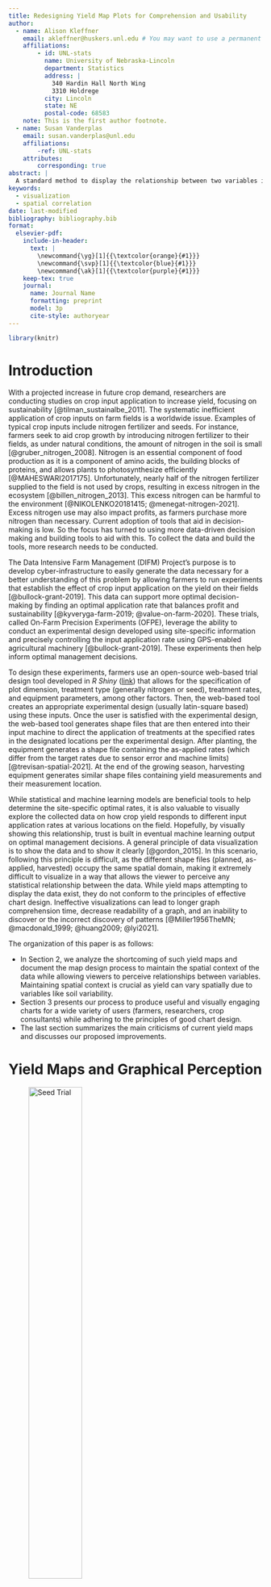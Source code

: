 ```yaml
---
title: Redesigning Yield Map Plots for Comprehension and Usability
author:
  - name: Alison Kleffner
    email: akleffner@huskers.unl.edu # You may want to use a permanent email instead of your huskers email here...
    affiliations: 
        - id: UNL-stats
          name: University of Nebraska-Lincoln
          department: Statistics
          address: |
            340 Hardin Hall North Wing
            3310 Holdrege
          city: Lincoln
          state: NE
          postal-code: 68583
    note: This is the first author footnote.
  - name: Susan Vanderplas
    email: susan.vanderplas@unl.edu
    affiliations: 
        -ref: UNL-stats
    attributes:
        corresponding: true
abstract: |
  A standard method to display the relationship between two variables is through visualization. However, if these variables occupy the same spatial domain, there is difficulty in perceiving any statistical relationships between the data. Data occupying the same spatial domain is common in the agricultural field, and while visualizations in this area exist, they do not conform to the principles of effective chart design. As a motivating example to illustrate challenges and potential solutions, we examined visualizing the relationship between crop input application and crop yield. Understanding this relationship is crucial as inefficiently applying crop inputs, like nitrogen fertilizer, impacts profit and the environment. The purpose of the Data Intensive Farm Management (DIFM) project is to allow farmers to run experiments that establish the effect of crop application on yield in specific locations. These trials, called On-Farm Precision Experiments (OFPE), leverage the ability to precisely control the application type and rate using GPS-enabled machinery while conducting these experiments. While maps attempting to display this relationship exist, they do not follow the principles of effective chart design. Our objectives are to identify the perceptual issues in current visualizations from our motivating example and to propose plots to mitigate these challenges. By documenting the process of improving graphics to increase comprehension and ease of use, these ideas can be used with similar data in the agricultural field to display it better. Visualizing the data more effectively makes the information presented more attainable for more people and may allow further insight into the data.
keywords: 
  - visualization
  - spatial correlation
date: last-modified
bibliography: bibliography.bib
format:
  elsevier-pdf:
    include-in-header:
      text: |
        \newcommand{\yg}[1]{{\textcolor{orange}{#1}}}
        \newcommand{\svp}[1]{{\textcolor{blue}{#1}}}
        \newcommand{\ak}[1]{{\textcolor{purple}{#1}}}
    keep-tex: true
    journal:
      name: Journal Name
      formatting: preprint
      model: 3p
      cite-style: authoryear
---
```


```r
library(knitr)
```


# Introduction

<!--

Introduce trial design 

Discuss audience and goals for maps:

  - farmers and consultants, not spatial statisticians
  - Goal is to show spatial correlations between e.g. as planted or as applied factors and yield
  - Want to make the plots perceptually optimal
  - Want to maintain some spatial information but also leverage other graphical forms that may be better suited to showing correlation and relationships between variables directly.
  
Add more on DIFM and OFPE?

Old Abstract:

A common issue with worldwide farming practices is the inefficient application of crop inputs, like nitrogen fertilizer and seeding rates, on farm fields. This inefficient application of crop inputs impacts profit and the environment. The purpose of the Data Intensive Farm Management (DIFM) Project is to allow farmers to run experiments that establish the effect of crop application on yield in specific locations. These trials, called On-Farm Precision Experiments (OFPE), leverage the ability to precisely control the application type and rate using GPS-enabled agricultural machinery, while conducting experiments on a farmer's field. One of the ways the relationship between input application and crop yield can be explored is through visualization. However, the input application and crop yield data occupy the same spatial domain, making it difficult to perceive any statistical relationships between the data. While yield maps attempting to display this data exist, they do not conform to the principles of effective chart design and typically do not also display the input application information. Our goal is to produce charts that are useful for a variety of users while adhering to the principles of effective chart design. Additionally, we plan to document this development process, as few papers discuss the process of improving graphics to increase comprehension, ease of use, and perceptual accuracy.
  
-->  
  
With a projected increase in future crop demand, researchers are conducting studies on crop input application to increase yield, focusing on sustainability [@tilman_sustainalbe_2011]. 
The systematic inefficient application of crop inputs on farm fields is a worldwide issue. 
Examples of typical crop inputs include nitrogen fertilizer and seeds.
For instance, farmers seek to aid crop growth by introducing nitrogen fertilizer to their fields, as under natural conditions, the amount of nitrogen in the soil is small [@gruber_nitrogen_2008]. 
Nitrogen is an essential component of food production as it is a component of amino acids, the building blocks of proteins, and allows plants to photosynthesize efficiently [@MAHESWARI2017175]. 
Unfortunately, nearly half of the nitrogen fertilizer supplied to the field is not used by crops, resulting in excess nitrogen in the ecosystem [@billen_nitrogen_2013]. 
This excess nitrogen can be harmful to the environment [@NIKOLENKO20181415; @menegat-nitrogen-2021].
<!--This excess nitrogen can be harmful, as it can trickle into bodies of water used for human consumption.
The continuous consumption of water containing high nitrogen levels may increase the chances of developing cancer [@NIKOLENKO20181415]. -->
Excess nitrogen use may also impact profits, as farmers purchase more nitrogen than necessary.
Current adoption of tools that aid in decision-making is low. So the focus has turned to using more data-driven decision making and building tools to aid with this. To collect the data and build the tools, more research needs to be conducted.
<!--Current agricultural science does not provide much insight to aid decision-making on the amount of crop input that should be applied during the growing season, as many variables affect this decision, like precipitation [@Reimer5A]. 
Hence, research needs to be conducted on determining input rates that increase crop yield, and are also more sustainable. -->

The Data Intensive Farm Management (DIFM) Project's purpose is to develop cyber-infrastructure to easily generate the data necessary for a better understanding of this problem by allowing farmers to run experiments that establish the effect of crop input application on the yield on their fields [@bullock-grant-2019]. 
This data can support more optimal decision-making by finding an optimal application rate that balances profit and sustainability [@kyveryga-farm-2019; @value-on-farm-2020]. 
These trials, called On-Farm Precision Experiments (OFPE), leverage the ability to conduct an experimental design developed using site-specific information and precisely controlling the input application rate using GPS-enabled agricultural machinery [@bullock-grant-2019]. 
These experiments then help inform optimal management decisions. 

To design these experiments, farmers use an open-source web-based trial design tool developed in *R Shiny* ([link](http://trialdesign.difm-cig.org/)) that allows for the specification of plot dimension, treatment type (generally nitrogen or seed), treatment rates, and equipment parameters, among other factors. 
Then, the web-based tool creates an appropriate experimental design (usually latin-square based) using these inputs. 
Once the user is satisfied with the experimental design, the web-based tool generates shape files that are then entered into their input machine to direct the application of treatments at the specified rates in the designated locations per the experimental design. 
After planting, the equipment generates a shape file containing the as-applied rates (which differ from the target rates due to sensor error and machine limits) [@trevisan-spatial-2021]. 
At the end of the growing season, harvesting equipment generates similar shape files containing yield measurements and their measurement location. 

While statistical and machine learning models are beneficial tools to help determine the site-specific optimal rates, it is also valuable to visually explore the collected data on how crop yield responds to different input application rates at various locations on the field. 
Hopefully, by visually showing this relationship, trust is built in eventual machine learning output on optimal management decisions. 
A general principle of data visualization is to show the data and to show it clearly [@gordon_2015]. 
In this scenario, following this principle is difficult, as the different shape files (planned, as-applied, harvested) occupy the same spatial domain, making it extremely difficult to visualize in a way that allows the viewer to perceive any statistical relationship between the data. 
While yield maps attempting to display the data exist, they do not conform to the principles of effective chart design. 
Ineffective visualizations can lead to longer graph comprehension time, decrease readability of a graph, and an inability to discover or the incorrect discovery of patterns [@Miller1956TheMN; @macdonald_1999; @huang2009; @lyi2021].

The organization of this paper is as follows:

 - In Section 2, we analyze the shortcoming of such yield maps and document the map design process to maintain the spatial context of the data while allowing viewers to perceive relationships between variables. 
Maintaining spatial context is crucial as yield can vary spatially due to variables like soil variability.
 - Section 3 presents our process to produce useful and visually engaging charts for a wide variety of users (farmers, researchers, crop consultants) while adhering to the principles of good chart design.
 - The last section summarizes the main criticisms of current yield maps and discusses our proposed improvements.


# Yield Maps and Graphical Perception


::: {#fig-maps layout-ncol=2}

![Seed Trial](../images/old_map.png){#fig-difmmap1a height=50%}

![Nitrogen Trial](../images/nitrogen-trial.png){#fig-difmmap1b height=50%}

Example of a current map produced by DIFM for farmers that superimposes the trial design and yield information. These figures represent a seed and nitrogen trial conducted simultaneously. The blue circles in (b) were manually added to denote areas where the lowest target nitrogen group and highest nitrogen group are side-by-side. They generally show that low yield is associated with the lowest target and high yield with the highest target rate. These plots violate several principles of effective chart design, like failing to show the data clearly. 
:::

@fig-maps is an example of a map given to farmers and consultants. 
On this field, a seed and nitrogen trial were conducted simultaneously, with each input trial represented on a separate map.
This figure superimposes the yield map (same for both @fig-difmmap1a and @fig-difmmap1b) on top of the trial design map provided by the trial design tool. The colored rectangles (green scale for seeds and grayscale for nitrogen) represent the underlying trial design, with the different color hues representing the planned treatments. 
The overlaid yield plot is made of circles representing the yield measurement location, as recorded by the harvesting equipment. 
The circle color represents the crop yield amount in bu/acre, which in this example represents corn yield. 
The plot was developed using QGIS.

Design choices made in both plots make them perceptually sub-optimal. 
First, the circles representing the harvested crop yield overlap, obstructing the visual cue of color, thereby reducing the search efficiency [@BRAVO2004b; @BRAVO2004a]. 
Due to the overlap, distinguishing the circle color requires more effort, made even more difficult by its black outline.
As a consequence of the color obstruction, errors may occur when searching for a pattern between yield and treatment, the goal of the map, as the density of the overlapping measurement burdens the human perception [@huang2009]. 
Clutter issues are common among superimposed graphics, as these graphs attempt to display multiple variables in the same space [@gleicher2011].  
A second perceptual concern with @fig-maps is related to the number of categories used to group the yield measurements (eight). 
Due to working memory limits, the recommendation for categorical scales is five to seven [@Miller1956TheMN; @SILVA2011320]. 
As the number of categories increases, it becomes harder for the user to distinguish between colors, and remember the meaning of each color [@macdonald_1999]. 
Hence, with more than the recommended number of categories, it is more difficult to associate a color with the correct yield category. 
The additional load on the user's cognitive system increases the comprehension time of the graph [@huang2009].
Additionally, @fig-difmmap1a omits the legend for the trial design, so the user does not know what the target applications are and would have to look elsewhere for this information. 
Transfer errors are a drawback of making a chart in a different application (QGIS) than the rest of the report (Word).

Finally, the chosen color scheme is another significant perceptual concern related to the map. 
The use of a green gradient for the seed trial with a red-orange gradient for yield is of particular concern. 
Red-green color blindness is experienced by approximately 8% of men and 0.5% of women of Northern European ancestry. 
It is difficult for those affected individuals to discriminate between these colors, including colors that contain a component of those colors [@wong2011color].
Thus, separating the target application rate and yield measurement would be difficult for those users. 
The inability to discriminate colors negatively impacts performance in decoding information from the plot [@SILVA2011320].
Choosing the colors representing the different variables in @fig-difmmap1a more strategically may make the graph more accessible to this population of users.


@fig-jux-plot is another variation of this map used in DIFM reports produced with *R*.
This figure only presents a nitrogen trial. It uses juxtaposed maps, meaning the yield and trial design maps are laid-out side by side. 
The trial design map is on the left side and is identical to the underlying map in @fig-difmmap1b.
On the right side is the yield plot, where the yield point measurements were transformed into polygons based on the distance between points, swath width (repetitively cut strips), and headings (harvester direction). 
This graph also has perceptual issues, including, once again, the choice of the color scheme of the green and red-orange gradient. 
Additionally, the color scheme  for nitrogen between @fig-difmmap1a and @fig-jux-plot is inconsistent and should be represented uniformly in DIFM reports to lessen confusion. 

Due to the juxtaposition of the two maps, @fig-jux-plot does not have issues with visual clutter or overlapping information. 
Particularly as non-overlapping polygons now represent the yield measurements. Additionally, juxtaposed plots tend to be easier to create than superimposed graphs. 
On the other hand, a juxtaposed layout places most of the comparative burden on the users' memory [@gleicher2011].
A mental image is relied on for comparison in these scenarios, as the user moves their eyes between images (shifting focus).
The plot contents may not be accurately formed in working memory, leading to potential errors when deriving patterns [@vanderplas2020; @lyi2021]. 
For example, the user would have to identify the corresponding regions of each plot and then visually derive some correlation assessment. 
This is a demanding set of visual and cognitive operations, made even more difficult by the lack of visual cues for locations. 


![Another example of a DIFM plot, where now the information about input application and yield for a nitrogen trial is juxtaposed. This map poses issues as the comparative burden relies solely on the user.](../images/juxtaposed-ex.jpeg){#fig-jux-plot}

The presentation of other plots found in journals and extension publications, likewise displaying the relationship between target application and yield, also have perceptually sup-optimal design choices. 
These examples show the widespread problem of perceptually optimal plots in the agricultural domain. 
For example, a juxtaposed layout, comprised of a target map and the distribution of yield measurement locations, can be found in Figure 4 of @Peerlinck2018UsingDL. 
The yield map is similar to @fig-maps, due to overlapping points with a black outline. 
The true number of points is then obscured, concealing information about the yield point distribution. 
Users with red-green color blindness will have difficulty accurately reading the target values on the prescription map due to the chosen red-green color scheme.
Also, the author used a similar color scheme to represent a target value and yield points. 
The overlap in color schemes is an issue as it may interfere with each when trying to derive information. 
A similar situation arises in Figure 1 and Figure 2 by @poursina-nitrogen-2021, with the same color scheme applied to the target and yield map. 

The right-hand side of Figure 4 in @gardner-ag-2021 is another example, where a slight overlap in the color scheme for the nitrogen treatment map and yield map occurs. 
In addition, due to the juxtaposition of three different plots for this field (seed rate, nitrogen rate, yield), simultaneously comparing the maps is difficult since high mental effort is required. 
The minimal spatial cues to aid in comparing the variables across plots add to the difficulty. 
Figure 3 of @trevisan-spatial-2021 has similar problems. 
The right-hand side of Figure 2 in @maxwell-farm-2018 does use a different color scheme for the treatment and yield map. 
However, the treatment variable uses the popular but problematic rainbow color scheme. 
Firstly, the rainbow color scheme is sub-optimal due to no inherent ordering of magnitude when the input application it represents has an ordering of magnitude [@light-rainbow-2004].
Secondly, the extremes are visually close (red and violet), confusing users to differentiate values on both ends of the scale [@SILVA2011320].

Even if only displaying a yield map, the yield maps tend to have sub-optimal design choices.
Most of these choices are related to color schemes. 
For example, Figure 1 in @tao_ag_2019 uses a stop-light color scheme. However, for diverging color schemes, the transition between the two extreme colors should go through a neutral color, like white [@MIDWAY2020100141].
Yellow is sub-optimal as a transition color as it tends to have a highlighting effect [@SILVA2011320].
More importantly, since the map only displays the magnitude of yield, a univariate color scheme would be more effective [@vanderplas2020]. 
The stop-light color scheme also would make it difficult for those who are red-green color blind to differentiate yield values. 

Another example can be found in Figure 1 from @map_2020. 
In this figure, the yield measurements are obscured, concealing their true value. 
Additionally, in Figure 7 in @searcy1997precision, a plot is used to display corn yield on a farm field in Texas. 
This plot first has more than the recommended number of categories (ten in total). 
The squares representing each yield measurement also overlap, obstructing the visual cue of color.
Finally, a better color scheme should be chosen, as the current color scheme does not necessarily imply an ordering among the categories. 
Hence, a sequential scale of one color from light to dark would be more appropriate and color-blind friendly [@MIDWAY2020100141]. 
Thus, prescription and yield maps tend to have some commonalities among their sub-optimal design choices.
These include visual clutter, the number of scale categories for yield, and color scheme choice. 
We want to develop a new map that presents the same information while also addressing the weaknesses of the previous maps.  


# Redesign

The primary purpose of this project is to document the development process of improved alternatives to spatial correlation displays used in agricultural applications. 
There are many papers on statistical graphics, but relatively few document the improvement process to increase comprehension, ease of use, and perceptual accuracy. 
First, we considered each comparative graphic layout: superposition, juxtaposition, and explicit encoding [@gleicher2011]. 
We decided to start with superposition (spatial overlay) shown in @fig-maps, as juxtaposed maps require a higher cognitive load to compare across plots, and explicitly encoded maps do not directly show the data [@lyi2021]. 
On the other hand, superimposed graphs show the data while allowing the user to use their perceptual system instead of their memory [@gleicher2011]. 
When spatial location is a key component of the comparison, the superimposed layout is beneficial, as the individual maps occupy the same axes [@Wood2007InteractiveVE; @wang_comp18]. 
In this section, we plan to address the perceptual issues one at a time. We begin by addressing one of the major issues with the original map (@fig-difmmap1a): the overplotted circles, which make it impossible to see the yield information, as the circle boundaries (which are not colored) are more prominent than the shaded interior and tend to overlap.

![The first step in the redesign process, maintains the initial color scheme, but transparency was introduced to allow both layers to be shown simultaneously. This potentially allows the user to derive a correlation between these variables through implicit color blending.](../images/Attempt1.png){#fig-redesign1}

The first redesign iteration (@fig-redesign1) superimposes the yield and trial design maps. 
Note that yield measurements in the headland (the region around the trial design) are omitted, as this data is less reliable due to differences in sun exposure and changes in driving speed, among others. 
Instead of a single point for yield, we used yield polygons to represent the area where the measurement was taken to reduce the amount of information obscured. 
The yield polygons are created in the same fashion as the yield map (right) in @fig-jux-plot. 
During this first design iteration, we maintained the (problematic) color scheme of the original to provide continuity and obtain buy-in from domain experts who associate specific colors with specific variables.
The top layer (yield map) introduces transparency to discern both design elements, and the relationship between the variables is determined through blending colors [@MIDWAY2020100141]. 
Finally, a continuous scale was used for yield measurements instead of a discrete.

![The second step in the redesign process focuses on color choice. Here, instead  of the problematic red-green color scheme, a blue sequential palette is introduced for the treatment variables, so the two variables are distinguishable to those who are red-green color blind.](../images/Attempt2.png){#fig-redesign2}

We introduced a different color scheme in the second design iteration (@fig-redesign2) to address the colorblindness issues from the first iteration. We continued to use red for the response variable (yield). 
In this iteration, we utilized a continuous scale for the yield measurement. 
However, we chose to use a sequential blue color palette to represent the target treatments. 
We chose a sequential blue scale as @wong2011color listed it as a color that can be differentiated by those with red-green colorblindness. 
Once again, we introduced transparency for the yield variable in an attempt to blend the colors. 
This map allows the user to see that higher nitrogen rates are associated with a higher yield. 

::: {#fig-biv-color layout-ncol=2}

![Bivariate Color Map](../images/color-map4.png){#fig-biv-map width=65%}

![Scatterplot of data using the same colors](../images/scatt-color6.png){#fig-biv-scat width=35%}

The bivariate color map has been suggested as an alternative to blending colors for bivariate data. In this map, each of the variables are made into three categories. Extra attention is focused on the diagonal of the color scheme to show the relationship between the variables. For example, the black representing high input application and high yield sticks out. A scatterplot is added to give more specific information about the value of the different data points. 

:::

A bivariate color map is an alternative to color blending in displaying the relationship between the target and yield variables.
These maps can be helpful if the relationship between the variables is more important than the individual values [@elmer2013symbol]. 
In bivariate color maps, two univariate color scales combine into a sequential color scheme.
A 3x3 map (3 categories for each variable) is the recommendation, as more categories hinder interpretation [@Leonowicz2003RESEARCHOT]. 
We chose quantiles to split the data into low, medium, and high categories [@biesecker-2020].
Since we are interested in the direct relationship between our variables, the focus is on the diagonal, so the diagonal values used a grayscale color scheme.
Then the colors in the upper left and lower right have a complementary color scheme to show their separation [@strode-2020]. 
@fig-biv-map is an example of our proposed bivariate color map. 
It is then easy to juxtapose this plot with a scatterplot (@fig-biv-scat). 
In this plot, the points represent the as-applied versus the yield, colored by the category from the bivariate color map. 



![This plot directly states the relationship (correlation) between the as-applied treatment information and crop yield.](../images/corr-plot2.png){#fig-redesign3}

Next, we wanted to provide a more direct statement of the correlation between input application rates and yield (@fig-redesign3), as determination of this relationship through color blending may be difficult and time-consuming for some users. 
Directing statign the correlation uses another comparative layout: explicit encoding. Explicit encoding is helpful as it displays the encoding of the relationship, which spares the viewer of the effort to find it [@gleicher2011]. 
We wanted to maintain some spatial information when presenting the correlation, as field location may also play a role in this relationship through variables like soil type. 
First, we used the as-applied treatments as this is the true treatment amount applied to the field. 
Second, to maintain spatial awareness, the correlation between the as-applied and yield measurement \svp{was calculated} within each trial plot (outlined by black boxes). 
<!-- This was determined using spatial intersections.  -->
A diverging color palette was used, as correlation values have both magnitude and sign, using blue for negatively correlated values and red for positively correlated values, with a neutral color of white representing no correlation [@macdonald_1999].
This is due to the common cultural association of blues for negative numbers and red for positive numbers when used in conjunction. 
The viewer now directly sees the relationship between the variables while maintaining some spatial orientation through the trial plots. 

![This figure overcomes the decontextualization weakness of Figure 5 by juxtaposing the correlation plot with a scatterplot of the values used in the correlation calculations. They are connected using interactivity. ](../images/corr-with-scat3.png){#fig-redesign4}

Unfortunately, while the relationship between the variables was directly encoded, it can be complicated to connect the displayed relationship back to the data [@gleicher2011]. 
Meaning, while the plot states the correlation, it gives no additional information on the application rate or yield. 
Hence we do not know what application rates are leading to the higher yield values or how large the yield values are. 
A standard practice to overcome this weakness is utilizing a hybrid comparative layout [@lyi2021]. 
A scatterplot was juxtaposed to the correlation plot (combining the layouts of juxtaposition and explicit encoding) to add some context back. 
Interactivity connects the juxtaposed plots, where hovering over a trial plot in the correlation map highlights the corresponding data in the scatterplot used to perform the calculation (@fig-redesign4).
Hovering over a trial plot also inform the user of the exact correlation ($R$) and also the coefficient of determination ($R^2$). 
On the other side, if the user hovers over a point on the scatterplot, the plot will display the point's target input application, as applied input, and yield amount. 
It will then highlight the corresponding trial plot and all other points on the scatterplot in the same trial plot.
Additionally, a trend line was added to the scatterplot to display the overall trend of the data.
While not beneficial in static pdf reports, interactivity will be advantageous in a future application designed to help farmers explore their data and facilitate improved management decisions. 
In the scatterplot, the same blue color palette, to represent the target rates, was used as in @fig-redesign2 to help users to connect those plots. 

# Discussion

While reviewing DIFM reports and journal articles produced through this project, we found the regular use of sub-optimal plots to display the relationship between crop target input application and crop yield. 
Running themes found in these plots include data points overlapping and the choice of an inappropriate color scheme.
In redesigning these plots, we used a superimposed comparative layout to limit the extent of the comparative burden placed on the users.
@fig-redesign2 shows our first proposed plot. 
This plot is an improvement due to the nonoverlapping polygons made from the overlapping yield measurements, so individual measurements are no longer obscured. 
Additionally, we suggested a better color scheme (red-blue), as these colors do not overlap and are more color-blind friendly.
Blending the red and blue color scales represents the relationship between the variables, where, for example, the dark regions represent high target input application and high yield.
A drawback of this map is that areas of low target input application/high yield and high target input application/low yield may be hard to differentiate easily.
Further, this design has difficulty displaying the individual values of the variables.
However, in viewing the plot on a web page, we can use the *leaflet* package in *R* to allow the user to display the maps individually or superimposed.

@fig-biv-map introduces a bivariate color map to improve on the drawback of the color-blended map. 
In this map, quantiles divided each of the variables into three categories, where the crossing of the categories resulted in nine groups, each assigned a unique color (lower left).
A benefit of the bivariate color map is its ability to easily denote the values along the diagonal of the color legend or those that display a positive linear relationship.
Moreover, the low target input application/high yield and high target input application/low yield categories are easily recognized. 
However, a drawback of this method is that individual values are not distinguishable due to the categories. Further, individual information about each variable can not be separated, like in the color-blended map. 
In addition, due to trying to work within memory limits, the categories of each variable may cover a wide range of values and do not give detailed information [@roth-2017].
Technically, the number of colors used is more than the recommendation of seven, but only five are of real interest (diagonal and the other two corners). 
A scatterplot of the applied input data versus the crop yield was juxtaposed with the color scheme as the background (@fig-biv-scat) to gain additional information. 
The scatterplot was to add some context on what the data looks like within each category.


Finally, we developed a plot that directly states the relationship between input application and crop yield using the explicit encoding comparative layout.
This plot (@fig-redesign3) displays the calculated correlation within each trial plot, as spatial location plays a vital role in this relationship.
Spatial location is significant due to spatially varying variables like soil type and precipitation on a field. 
Now the users no longer have to infer the correlation themselves.
To counteract the negative qualities of explicitly encoded graphs (not displaying the data), a scatterplot of the actual data used in the calculations was added to the right-hand side. 
In @fig-redesign4, the two plots are linked, so the data used to calculate the correlation in a trial plot on the left is highlighted in the scatterplot on the right. 
Hence, this plot directly states the relationship while also linking to the data. 
Unfortunately, this version is not compatible with static pdf reports. 

The suggested improvements of the original plots follow what is currently known about effective data visualization to help users understand the desired information by avoiding overlapping data points and choosing more effective colors.
The next step in this process is to obtain feedback from those using these plots (farmers, researchers, crop consultants) to see which of the suggested plots is preferred and to tweak any of the designs if necessary.
In the future, these specific plots will be used in DIFM reports and publications, while the suggestions made during the creation of these plots can be used in other applications for displaying two variables in a spatial domain in the agricultural domain.



# References {-}
